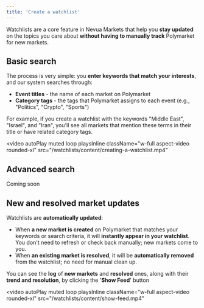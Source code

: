 ```yaml
---
title: 'Create a watchlist'
---
```


Watchlists are a core feature in Nevua Markets that help you **stay updated** on the topics you care about **without having to manually track** Polymarket for new markets.

## Basic search

The process is very simple: you **enter keywords that match your interests**, and our system searches through:

- **Event titles** - the name of each market on Polymarket
- **Category tags** - the tags that Polymarket assigns to each event (e.g., "Politics", "Crypto", "Sports")

For example, if you create a watchlist with the keywords "Middle East", "Israel", and "Iran", you'll see all markets that mention these terms in their title or have related category tags.

<video
  autoPlay
  muted
  loop
  playsInline
  className="w-full aspect-video rounded-xl"
  src="/watchlists/content/creating-a-watchlist.mp4"
></video>

## Advanced search

<Tip>Coming soon</Tip>


## New and resolved market updates

Watchlists are **automatically updated**:

- When **a new market is created** on Polymarket that matches your keywords or search criteria, it will **instantly appear in your watchlist**. You don't need to refresh or check back manually; new markets come to you.
- When **an existing market is resolved**, it will be **automatically removed** from the watchlist; no need for manual clean up.

<Tip>You can see the **log** of **new markets** and **resolved** ones, along with their **trend and resolution**, by clicking the '**Show Feed**' button</Tip>

<video
  autoPlay
  muted
  loop
  playsInline
  className="w-full aspect-video rounded-xl"
  src="/watchlists/content/show-feed.mp4"
></video>